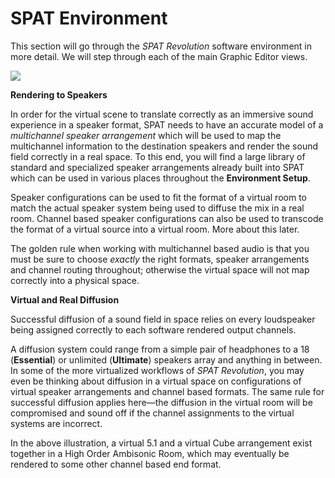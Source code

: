 # SPAT Environment

This section will go through the _SPAT Revolution_ software environment in more detail. We will step through each of the main Graphic Editor views.

![](https://media.githubusercontent.com/media/FLUX-SE/doc_images/main/SpatR/Education/Environment.png)

**Rendering to Speakers**

In order for the virtual scene to translate correctly as an immersive sound experience in a speaker format, SPAT needs to have an accurate model of a _multichannel speaker arrangement_ which will be used to map the multichannel information to the destination speakers and render the sound field correctly in a real space.
To this end, you will find a large library of standard and specialized speaker arrangements already built into SPAT which can be used in various places throughout the **Environment Setup**.

Speaker configurations can be used to fit the format of a virtual room to match the actual speaker system being used to diffuse the mix in a real room.
Channel based speaker configurations can also be used to transcode the format of a virtual source into a virtual room.
More about this later.

The golden rule when working with multichannel based audio is that you must be sure to choose _exactly_ the right formats, speaker arrangements and channel routing throughout; otherwise the virtual space will not map correctly into a physical space.

**Virtual and Real Diffusion**

Successful diffusion of a sound field in space relies on every loudspeaker being assigned correctly to each software rendered output channels.

A diffusion system could range from a simple pair of headphones to a 18 (**Essential**) or unlimited (**Ultimate**) speakers array and anything in between.
In some of the more virtualized workflows of _SPAT Revolution_, you may even be thinking about diffusion in a virtual space on configurations of virtual speaker arrangements and channel based formats.
The same rule for successful diffusion applies here—the diffusion in the virtual room will be compromised and sound off if the channel assignments to the virtual systems are incorrect.

<!-- ![](https://media.githubusercontent.com/media/FLUX-SE/doc_images/main/SpatR/Room/3DViewMultichannelSources.jpg) -->

In the above illustration, a virtual 5.1 and a virtual Cube arrangement exist together in a High Order Ambisonic Room, which may eventually be rendered to some other channel based end format.
